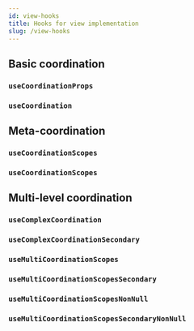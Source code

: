 ```yaml
---
id: view-hooks
title: Hooks for view implementation
slug: /view-hooks
---
```


## Basic coordination

### `useCoordinationProps`

### `useCoordination`

## Meta-coordination

### `useCoordinationScopes`

### `useCoordinationScopes`

## Multi-level coordination

### `useComplexCoordination`

### `useComplexCoordinationSecondary`

### `useMultiCoordinationScopes`

### `useMultiCoordinationScopesSecondary`

### `useMultiCoordinationScopesNonNull`

### `useMultiCoordinationScopesSecondaryNonNull`

